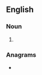 ==English==

===Noun===
{{head|en|noun plural form}}

# {{plural of|interactome|lang=en}}

===Anagrams===
* {{anagrams|en|actinometers|antrectomies}}